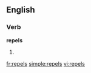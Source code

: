 ==English==

===Verb===
'''repels'''

# {{third-person singular of|repel}}

[[fr:repels]]
[[simple:repels]]
[[vi:repels]]
